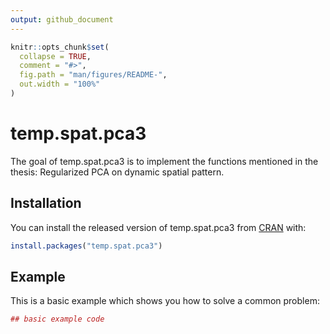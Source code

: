 ```yaml
---
output: github_document
---
```


<!-- README.md is generated from README.Rmd. Please edit that file -->

```r
knitr::opts_chunk$set(
  collapse = TRUE,
  comment = "#>",
  fig.path = "man/figures/README-",
  out.width = "100%"
)
```
# temp.spat.pca3

The goal of temp.spat.pca3 is to implement the functions mentioned in the thesis: Regularized PCA on dynamic spatial pattern.

## Installation

You can install the released version of temp.spat.pca3 from [CRAN](https://CRAN.R-project.org) with:

``` r
install.packages("temp.spat.pca3")
```

## Example

This is a basic example which shows you how to solve a common problem:

```r
## basic example code
```